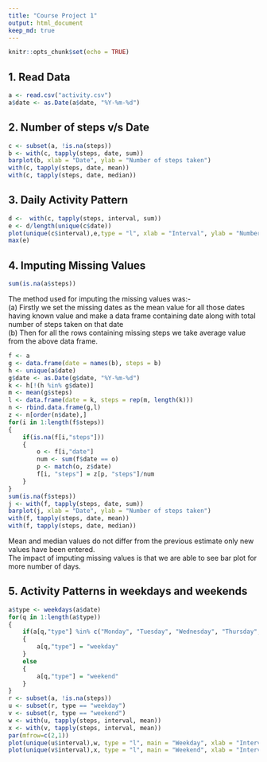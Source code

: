 ---
title: "Course Project 1"
output: html_document
keep_md: true
---

```{r setup, include=FALSE}
knitr::opts_chunk$set(echo = TRUE)
```

## 1. Read Data

```{r read_data}
a <- read.csv("activity.csv")
a$date <- as.Date(a$date, "%Y-%m-%d")
```

## 2. Number of steps v/s Date

```{r steps}
c <- subset(a, !is.na(steps))
b <- with(c, tapply(steps, date, sum))
barplot(b, xlab = "Date", ylab = "Number of steps taken")
with(c, tapply(steps, date, mean))
with(c, tapply(steps, date, median))
```

## 3. Daily Activity Pattern

```{r daily_activity}
d <-  with(c, tapply(steps, interval, sum))
e <- d/length(unique(c$date))
plot(unique(c$interval),e,type = "l", xlab = "Interval", ylab = "Number of steps taken")
max(e)
```

## 4. Imputing Missing Values

```{r missing values}
sum(is.na(a$steps))
```

The method used for imputing the missing values was:-  
(a) Firstly we set the missing dates as the mean value for all those dates having known value and make a data frame containing date along with total number of steps taken on that date  
(b) Then for all the rows containing missing steps we take average value from the above data frame.  

```{r missing}
f <- a
g <- data.frame(date = names(b), steps = b)
h <- unique(a$date)
g$date <- as.Date(g$date, "%Y-%m-%d")
k <- h[!(h %in% g$date)]
m <- mean(g$steps)
l <- data.frame(date = k, steps = rep(m, length(k)))
n <- rbind.data.frame(g,l)
z <- n[order(n$date),]
for(i in 1:length(f$steps))
{
    if(is.na(f[i,"steps"]))
    {
        o <- f[i,"date"]
        num <- sum(f$date == o)
        p <- match(o, z$date)
        f[i, "steps"] = z[p, "steps"]/num
    }
}
sum(is.na(f$steps))
j <- with(f, tapply(steps, date, sum))
barplot(j, xlab = "Date", ylab = "Number of steps taken")
with(f, tapply(steps, date, mean))
with(f, tapply(steps, date, median))
```

Mean and median values do not differ from the previous estimate only new values have been entered.  
The impact of imputing missing values is that we are able to see bar plot for more number of days.  


## 5. Activity Patterns in weekdays and weekends

```{r weekdays, fig.height=10}
a$type <- weekdays(a$date)
for(q in 1:length(a$type))
{
    if(a[q,"type"] %in% c("Monday", "Tuesday", "Wednesday", "Thursday", "Friday"))
    {
        a[q,"type"] = "weekday"
    }
    else
    {
        a[q,"type"] = "weekend"
    }
}
r <- subset(a, !is.na(steps))
u <- subset(r, type == "weekday")
v <- subset(r, type == "weekend")
w <- with(u, tapply(steps, interval, mean))
x <- with(v, tapply(steps, interval, mean))
par(mfrow=c(2,1))
plot(unique(u$interval),w, type = "l", main = "Weekday", xlab = "Interval", ylab = "Number of steps taken")
plot(unique(v$interval),x, type = "l", main = "Weekend", xlab = "Interval", ylab = "Number of steps taken")
```

